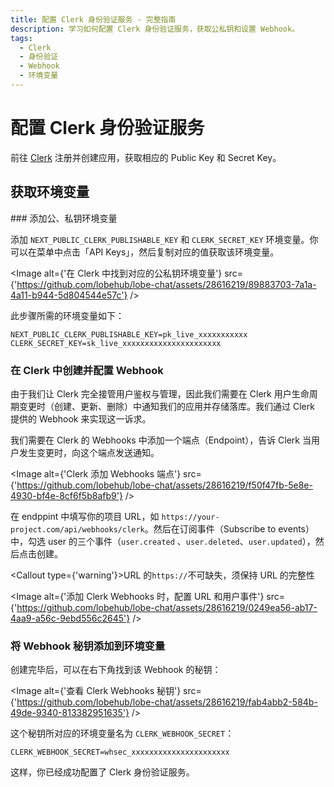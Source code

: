 ```yaml
---
title: 配置 Clerk 身份验证服务 - 完整指南
description: 学习如何配置 Clerk 身份验证服务，获取公私钥和设置 Webhook。
tags:
  - Clerk
  - 身份验证
  - Webhook
  - 环境变量
---
```


# 配置 Clerk 身份验证服务

前往 [Clerk](https://clerk.com?utm_source=lobehub\&utm_medium=docs) 注册并创建应用，获取相应的 Public Key 和 Secret Key。

## 获取环境变量

<Steps>
  ### 添加公、私钥环境变量

  添加 `NEXT_PUBLIC_CLERK_PUBLISHABLE_KEY` 和 `CLERK_SECRET_KEY` 环境变量。你可以在菜单中点击「API Keys」，然后复制对应的值获取该环境变量。

  <Image alt={'在 Clerk 中找到对应的公私钥环境变量'} src={'https://github.com/lobehub/lobe-chat/assets/28616219/89883703-7a1a-4a11-b944-5d804544e57c'} />

  此步骤所需的环境变量如下：

  ```shell
  NEXT_PUBLIC_CLERK_PUBLISHABLE_KEY=pk_live_xxxxxxxxxxx
  CLERK_SECRET_KEY=sk_live_xxxxxxxxxxxxxxxxxxxxxx
  ```

  ### 在 Clerk 中创建并配置 Webhook

  由于我们让 Clerk 完全接管用户鉴权与管理，因此我们需要在 Clerk 用户生命周期变更时（创建、更新、删除）中通知我们的应用并存储落库。我们通过 Clerk 提供的 Webhook 来实现这一诉求。

  我们需要在 Clerk 的 Webhooks 中添加一个端点（Endpoint），告诉 Clerk 当用户发生变更时，向这个端点发送通知。

  <Image alt={'Clerk 添加 Webhooks 端点'} src={'https://github.com/lobehub/lobe-chat/assets/28616219/f50f47fb-5e8e-4930-bf4e-8cf6f5b8afb9'} />

  在 endppint 中填写你的项目 URL，如 `https://your-project.com/api/webhooks/clerk`。然后在订阅事件（Subscribe to events）中，勾选 user 的三个事件（`user.created` 、`user.deleted`、`user.updated`），然后点击创建。

  <Callout type={'warning'}>URL 的`https://`不可缺失，须保持 URL 的完整性</Callout>

  <Image alt={'添加 Clerk Webhooks 时，配置 URL 和用户事件'} src={'https://github.com/lobehub/lobe-chat/assets/28616219/0249ea56-ab17-4aa9-a56c-9ebd556c2645'} />

  ### 将 Webhook 秘钥添加到环境变量

  创建完毕后，可以在右下角找到该 Webhook 的秘钥：

  <Image alt={'查看 Clerk Webhooks 秘钥'} src={'https://github.com/lobehub/lobe-chat/assets/28616219/fab4abb2-584b-49de-9340-813382951635'} />

  这个秘钥所对应的环境变量名为 `CLERK_WEBHOOK_SECRET`：

  ```shell
  CLERK_WEBHOOK_SECRET=whsec_xxxxxxxxxxxxxxxxxxxxxx
  ```
</Steps>

这样，你已经成功配置了 Clerk 身份验证服务。
